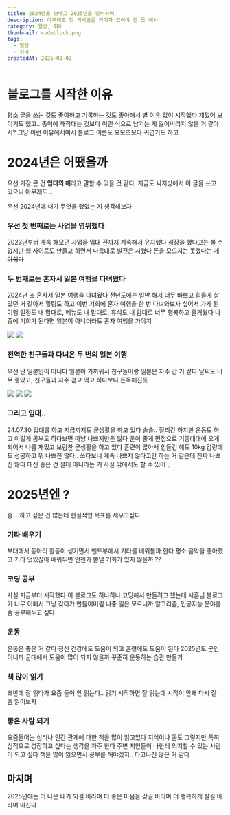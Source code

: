 ```yaml
---
title: 2024년을 보내고 2025년을 맞이하며
description: 아무래도 첫 게시글은 의미가 있어야 할 듯 해서
category: 일상, 취미
thumbnail: codeblock.png
tags:
  - 일상
  - 취미
createdAt: 2025-02-02
---
```

# 블로그를 시작한 이유
평소 글을 쓰는 것도 좋아하고 기록하는 것도 좋아해서 별 이유 없이 시작했다
재밌어 보이기도 했고..
종이에 깨작대는 것보다 이런 식으로 남기는 게 잃어버리지 않을 거 같아서?
그냥 이런 이유에서여서 블로그 이름도 요모조모다
귀엽기도 하고 



# 2024년은 어땠을까

우선 가장 큰 건 **입대의 해**라고 말할 수 있을 것 같다.
지금도 싸지방에서 이 글을 쓰고 있으니 아무래도 ..


우선 2024년에 내가 무엇을 했었는 지 생각해보자

### 우선 첫 번째로는 사업을 영위했다
2023년부터 계속 해오던 사업을 입대 전까지 계속해서 유지했다
성장을 했다고는 볼 수 없지만 웹 사이트도 만들고 하면서 나름대로 발전은 시켰다
~~돈을 모으지는 못했다는 게 아쉽다~~



### 두 번째로는 혼자서 일본 여행을 다녀왔다
2024년 초 혼자서 일본 여행을 다녀왔다
전년도에는 일만 해서 너무 바쁘고 힘들게 살았던 거 같아서 힐링도 하고 이번 기회에 혼자 여행을 한 번 다녀와보자 싶어서 가게 된 여행
일정도 내 맘대로, 메뉴도 내 맘대로, 휴식도 내 맘대로
너무 행복하고 즐거웠다
나중에 기회가 된다면 일본이 아니더라도 혼자 여행을 가야지

![](https://i.postimg.cc/06c4TmHL/DSC-4461.jpg)
![](https://i.postimg.cc/WFzyT3Bt/DSC-4524.jpg)



### 전역한 친구들과 다녀온 두 번의 일본 여행
우선 난 일본인이 아니다
일본이 가까워서 친구들이랑 일본은 자주 간 거 같다
날씨도 너무 좋았고, 친구들과 자주 걷고 먹고 하다보니 돈독해진듯

![](https://i.postimg.cc/kRxvmPgB/IMG-6317.jpg)
![](https://i.postimg.cc/7CWV1NRY/IMG-6353.jpg)
![](https://i.postimg.cc/JtJqJZ5M/IMG-6595.jpg)



### 그리고 입대..
24.07.30 입대를 하고 지금까지도 군생활을 하고 있다
슬슬.. 질리긴 하지만 운동도 하고 이렇게 공부도 하다보면 마냥 나쁘지만은 않다
운이 좋게 면접으로 기동대대에 오게 되어서 나름 재밌고 보람찬 군생활을 하고 있다
훈련이 많아서 힘들긴 해도 10kg 감량에도 성공하고 뭐 나쁘진 않다..
쓰다보니 계속 나쁘지 않다고만 하는 거 같은데
진짜 나쁘진 않다 대신 좋은 건 절대 아니라는 거
사실 밖에서도 할 수 있어 ;;



# 2025년엔 ?

흠 .. 하고 싶은 건 많은데 현실적인 목표를 세우고싶다.


### 기타 배우기
부대에서 동아리 활동이 생기면서 밴드부에서 기타를 배워볼까 한다
평소 음악을 좋아했고 기타 멋있잖아
배워두면 언젠가 뽐낼 기회가 있지 않을까 ??



### 코딩 공부
사실 지금부터 시작했다
이 블로그도 하나하나 코딩해서 만들려고 했는데 시훈님 블로그가 너무 이뻐서
그냥 갖다가 만들어버림
나중 일은 모르니까 알고리즘, 인공지능 분야를 좀 공부해두고 싶다



### 운동
운동은 좋은 거 같다
정신 건강에도 도움이 되고 훈련에도 도움이 된다
2025년도 군인이니까 군대에서 도움이 많이 되지 않을까
꾸준히 운동하는 습관 만들기



### 책 많이 읽기
초반에 잘 읽다가 요즘 들어 안 읽는다..
읽기 시작하면 잘 읽는데 시작이 안돼
다시 잘 좀 읽어보자 



### 좋은 사람 되기
요즘들어는 심리나 인간 관계에 대한 책을 많이 읽고있다
지식이나 몸도 그렇지만 특히 심적으로 성장하고 싶다는 생각을 자주 한다
주변 지인들이 나한테 의지할 수 있는 사람이 되고 싶다
책을 많이 읽으면서 공부를 해야겠지.. 타고나진 않은 거 같다



## 마치며
2025년에는
더 나은 내가 되길 바라며
더 좋은 마음을 갖길 바라며
더 행복하게 살길 바라며 마친다
